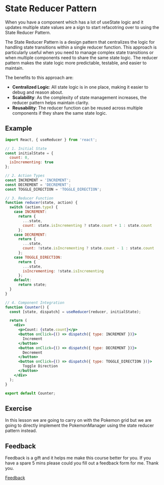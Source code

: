 
<Meta title="Lessons/09 - State Reducer Pattern/01-Lesson" />

# State Reducer Pattern

When you have a component which has a lot of useState logic and it updates multiple state values are a sign to start refacotring over to using the State Reducer Pattern.

The State Reducer Pattern is a design pattern that centralizes the logic for handling state transitions within a single reducer function. This approach is particularly useful when you need to manage complex state transitions or when multiple components need to share the same state logic. The reducer pattern makes the state logic more predictable, testable, and easier to maintain.

The benefits to this approach are:

- **Centralized Logic**: All state logic is in one place, making it easier to debug and reason about.
- **Scalability**: As the complexity of state management increases, the reducer pattern helps maintain clarity.
- **Reusability**: The reducer function can be reused across multiple components if they share the same state logic.

## Example

```jsx
import React, { useReducer } from 'react';

// 1. Initial State
const initialState = {
  count: 0,
  isIncrementing: true
};

// 2. Action Types
const INCREMENT = 'INCREMENT';
const DECREMENT = 'DECREMENT';
const TOGGLE_DIRECTION = 'TOGGLE_DIRECTION';

// 3. Reducer Function
function reducer(state, action) {
  switch (action.type) {
    case INCREMENT:
      return {
        ...state,
        count: state.isIncrementing ? state.count + 1 : state.count
      };
    case DECREMENT:
      return {
        ...state,
        count: !state.isIncrementing ? state.count - 1 : state.count
      };
    case TOGGLE_DIRECTION:
      return {
        ...state,
        isIncrementing: !state.isIncrementing
      };
    default:
      return state;
  }
}

// 4. Component Integration
function Counter() {
  const [state, dispatch] = useReducer(reducer, initialState);

  return (
    <div>
      <p>Count: {state.count}</p>
      <button onClick={() => dispatch({ type: INCREMENT })}>
        Increment
      </button>
      <button onClick={() => dispatch({ type: DECREMENT })}>
        Decrement
      </button>
      <button onClick={() => dispatch({ type: TOGGLE_DIRECTION })}>
        Toggle Direction
      </button>
    </div>
  );
}

export default Counter;
```

## Exercise

In this lesson we are going to carry on with the Pokemon grid but we are going to directly implement the PokemonManager using the state reducer pattern instead.

## Feedback

Feedback is a gift and it helps me make this course better for you. If you have a spare 5 mins please could you fill out a feedback form for me. Thank you.

[Feedback](https://forms.gle/Apmts7dus66onmgw7)
